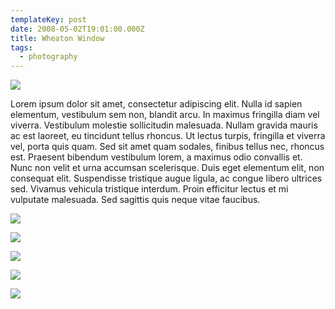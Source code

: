 ```yaml
---
templateKey: post
date: 2008-05-02T19:01:00.000Z
title: Wheaton Window
tags:
  - photography
---
```

![](../../static/assets/20070902-IMG_2185.jpg)

Lorem ipsum dolor sit amet, consectetur adipiscing elit. Nulla id sapien elementum, vestibulum sem non, blandit arcu. In maximus fringilla diam vel viverra. Vestibulum molestie sollicitudin malesuada. Nullam gravida mauris ac est laoreet, eu tincidunt tellus rhoncus. Ut lectus turpis, fringilla et viverra vel, porta quis quam. Sed sit amet quam sodales, finibus tellus nec, rhoncus est. Praesent bibendum vestibulum lorem, a maximus odio convallis et. Nunc non velit et urna accumsan scelerisque. Duis eget elementum elit, non consequat elit. Suspendisse tristique augue ligula, ac congue libero ultrices sed. Vivamus vehicula tristique interdum. Proin efficitur lectus et mi vulputate malesuada. Sed sagittis quis neque vitae faucibus.

![](../../static/assets/20070907-IMG_2208.jpg)

![](../../static/assets/20080502-IMG_2666.jpg)

![](../../static/assets/20071016-IMG_2414.jpg)

![](../../static/assets/20071014-IMG_2412.jpg)

![](../../static/assets/20071106-IMG_2436.jpg)
